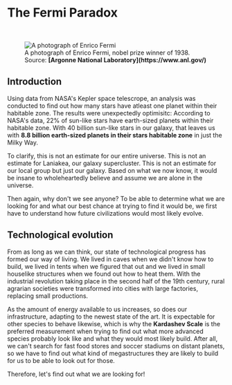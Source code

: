 
# The Fermi Paradox

<br/>
<figure>
<Image src={require(".//../../../resources/images/fermi.png")} alt="A photograph of Enrico Fermi" />
<figcaption style={{ color: "rgb(156, 156, 156)", fontSize: "14px", marginTop: "2px" }}>A photograph of Enrico Fermi, nobel prize winner of 1938. Source: <strong>[Argonne National Laboratory](https://www.anl.gov/)</strong></figcaption>
</figure>

## Introduction
Using data from NASA's Kepler space telescrope, an analysis was conducted to find out how many stars have atleast one planet within their habitable zone. The results were unexpectedly optimisitc: According to NASA's data, 22% of sun-like stars have earth-sized planets within their habitable zone. With 40 billion sun-like stars in our galaxy, that leaves us with <strong>8.8 billion earth-sized planets in their stars habitable zone</strong> in just the Milky Way. 

To clarify, this is not an estimate for our entire universe. This is not an estimate for Laniakea, our galaxy supercluster. This is not an estimate for our local group but just our galaxy. Based on what we now know, it would be insane to wholeheartedly believe and assume we are alone in the universe.

Then again, why don't we see anyone? To be able to determine what we are looking for and what our best chance at trying to find it would be, we first have to understand how future civilizations would most likely evolve.

## Technological evolution
From as long as we can think, our state of technological progress has formed our way of living. We lived in caves when we didn't know how to build, we lived in tents when we figured that out and we lived in small houselike structures when we found out how to heat them. With the industrial revolution taking place in the second half of the 19th century, rural agrarian societies were transformed into cities with large factories, replacing small productions.

As the amount of energy available to us increases, so does our infrastructure, adapting to the newest state of the art. It is expectable for other species to behave likewise, which is why the <strong>Kardashev Scale</strong> is the preferred measurement when trying to find out what more advanced species probably look like and what they would most likely build. After all, we can't search for fast food stores and soccer stadiums on distant planets, so we have to find out what kind of megastructures they are likely to build for us to be able to look out for those.

Therefore, let's find out what we are looking for!